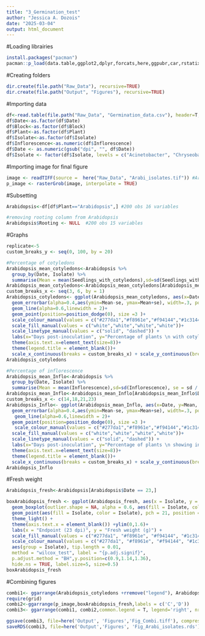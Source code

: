 ---
title: "3_Germination_test"
author: "Jessica A. Dozois"
date: "2025-03-04"
output: html_document
---
#Loading librairies
```{r Librairies}
install.packages("pacman")
pacman::p_load(data.table,ggplot2,dplyr,forcats,here,ggpubr,car,rstatix,magick,tiff,grid)
```

#Creating folders
```{r}
dir.create(file.path("Raw_Data"), recursive=TRUE)
dir.create(file.path("Output", "Figures"), recursive=TRUE)
```

#Importing data
```{r Importation}
df<-read.table(file.path("Raw_Data", "Germination_data.csv"), header=T, sep=",", comment.char = "") # 400 obs 16 variables
df$Date<-as.factor(df$Date)
df$Block<-as.factor(df$Block)
df$Plant<-as.factor(df$Plant)
df$Isolate<-as.factor(df$Isolate)
df$Inflorescence<-as.numeric(df$Inflorescence)
df$Date <- as.numeric(gsub("dpi", "", df$Date))
df$Isolate <- factor(df$Isolate, levels = c("Acinetobacter", "Chryseobacterium", "Raoultella", "Control"))

```

#Importing image for final figure
```{r}
image <- readTIFF(source =  here("Raw_Data", "Arabi_isolates.tif")) #Arabidopsis image
p_image <- rasterGrob(image, interpolate = TRUE)
```


#Subsetting
```{r}
Arabidopsis<-df[df$Plant=="Arabidopsis",] #200 obs 16 variables

#removing rooting column from Arabidopsis
Arabidopsis$Rooting <- NULL  #200 obs 15 variables

```

#Graphs
```{r}
replicate<-5
custom_breaks_y <- seq(0, 100, by = 20)

#Percentage of cotyledons
Arabidopsis_mean_cotyledons<-Arabidopsis %>%
  group_by(Date, Isolate) %>%
  summarise(Mean = mean(Seedlings_with_cotyledons),sd=sd(Seedlings_with_cotyledons), se = sd / sqrt(replicate))
Arabidopsis_mean_cotyledons<-Arabidopsis_mean_cotyledons[Arabidopsis_mean_cotyledons$Date <= 6,]
custom_breaks_x <- seq(3, 6, by = 1)
Arabidopsis_cotyledons<- ggplot(Arabidopsis_mean_cotyledons, aes(x=Date, y=Mean, colour=Isolate, fill = Isolate)) +
  geom_errorbar(alpha=0.4,aes(ymin=Mean-se, ymax=Mean+se), width=.3, position=position_dodge(0))+
  geom_line(alpha=0.6,linewidth = 2)+
  geom_point(position=position_dodge(0), size =3 )+
  scale_colour_manual(values = c("#277da1","#f8961e","#f94144","#1c3144"))+
  scale_fill_manual(values = c("white","white","white","white"))+
  scale_linetype_manual(values = c("solid", "dashed")) +
  labs(x="Days post-inoculation", y="Percentage of plants \n with cotyledons (%)")+theme_light()+
  theme(axis.text.x=element_text(size=8))+
  theme(legend.title = element_blank())+
  scale_x_continuous(breaks = custom_breaks_x) + scale_y_continuous(breaks = custom_breaks_y)
Arabidopsis_cotyledons

#Percentage of inflorescence
Arabidopsis_mean_Inflo<-Arabidopsis %>%
  group_by(Date, Isolate) %>%
  summarise(Mean = mean(Inflorescence),sd=sd(Inflorescence), se = sd / sqrt(replicate))
Arabidopsis_mean_Inflo<-Arabidopsis_mean_Inflo[Arabidopsis_mean_Inflo$Date >= 14 & Arabidopsis_mean_Inflo$Date <= 23,]
custom_breaks_x <- c(14,18,21,23)
Arabidopsis_Inflo<- ggplot(Arabidopsis_mean_Inflo, aes(x=Date, y=Mean, colour=Isolate, fill=Isolate)) +
  geom_errorbar(alpha=0.4,aes(ymin=Mean-se, ymax=Mean+se), width=.3, position=position_dodge(0))+
   geom_line(alpha=0.6,linewidth = 2)+
  geom_point(position=position_dodge(0), size =3 )+
   scale_colour_manual(values = c("#277da1","#f8961e","#f94144","#1c3144"))+
  scale_fill_manual(values = c("white","white","white","white"))+
  scale_linetype_manual(values = c("solid", "dashed")) +
  labs(x="Days post-inoculation", y="Percentage of plants \n showing inflorescence (%)")+theme_light()+
  theme(axis.text.x=element_text(size=8))+
  theme(legend.title = element_blank())+
  scale_x_continuous(breaks = custom_breaks_x) + scale_y_continuous(breaks = custom_breaks_y)
Arabidopsis_Inflo

```


#Fresh weight
```{r}
Arabidopsis_fresh<-Arabidopsis[Arabidopsis$Date == 23,]

boxArabidopsis_fresh <- ggplot(Arabidopsis_fresh, aes(x = Isolate, y = Fresh_weight)) +
  geom_boxplot(outlier.shape = NA, alpha = 0.6, aes(fill = Isolate, color = Isolate)) +
  geom_point(aes(fill = Isolate, color = Isolate), pch = 21, position = position_jitterdodge()) +
  theme_light() +
  theme(axis.text.x = element_blank()) +ylim(0,1.6)+
  labs(x = "Endpoint (23 dpi)", y = "Fresh weight (g)") +
  scale_fill_manual(values = c("#277da1", "#f8961e", "#f94144", "#1c3144")) +
  scale_colour_manual(values = c("#277da1", "#f8961e", "#f94144", "#1c3144"))+ geom_pwc(
  aes(group = Isolate), tip.length = 0.01,
  method = "wilcox_test", label = "{p.adj.signif}",
  p.adjust.method = "BH",y.position=c(0.9,1.14,1.36),
  hide.ns = TRUE, label.size=5, size=0.5)
boxArabidopsis_fresh

```

#Combining figures
```{r}
combi1<- ggarrange(Arabidopsis_cotyledons +rremove("legend"), Arabidopsis_Inflo+rremove("legend"),labels = c('A','B'))
require(grid)
combi2<-ggarrange(p_image,boxArabidopsis_fresh,labels = c('C','D'))
combi3<- ggarrange(combi1, combi2,common.legend = T, legend='right', nrow=2)

ggsave(combi3, file=here('Output', 'Figures','Fig_Combi.tiff'), compression='lzw', width=18, height=18, units='cm')
saveRDS(combi3, file=here('Output','Figures', 'Fig_Arabi_isolates.rds'))

```
